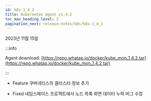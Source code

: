 ```yaml
---
id: k8s-1_4_2
title: Kubernetes Agent v1.4.2
toc_max_heading_level: 2
pagination_next: release-notes/k8s/k8s-1_4_1
---
```


2023년 11월 15일

:::info

Agent download: [https://repo.whatap.io/docker/kube_mon_1.4.2.tar](https://repo.whatap.io/docker/kube_mon_1.4.2.tar)

:::

- <Status>Feature</Status> 쿠버네티스의 클러스터 정보 추가

- <Status>Fixed</Status> 네임스페이스 프로젝트에서 노드 목록 화면 데이터 누락 버그 수정